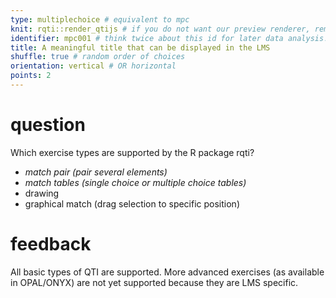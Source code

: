 ---
type: multiplechoice # equivalent to mpc
knit: rqti::render_qtijs # if you do not want our preview renderer, remove this
identifier: mpc001 # think twice about this id for later data analysis!
title: A meaningful title that can be displayed in the LMS
shuffle: true # random order of choices
orientation: vertical # OR horizontal
points: 2
---

# question

Which exercise types are supported by the R package rqti?

- *match pair (pair several elements)*
- *match tables (single choice or multiple choice tables)*
- drawing
- graphical match (drag selection to specific position)

# feedback

All basic types of QTI are supported. More advanced exercises (as available in OPAL/ONYX) are not yet supported because they are LMS specific.
